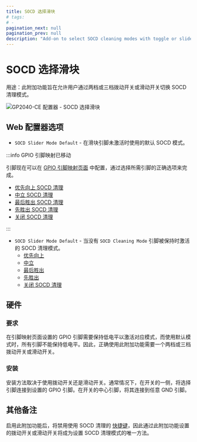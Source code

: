 ```yaml
---
title: SOCD 选择滑块
# tags:
# -
pagination_next: null
pagination_prev: null
description: "Add-on to select SOCD cleaning modes with toggle or slide switch"
---
```


# SOCD 选择滑块

用途：此附加功能旨在允许用户通过两档或三档拨动开关或滑动开关切换 SOCD 清理模式。

![GP2040-CE 配置器 - SOCD 选择滑块](../assets/images/gpc-add-ons-socd-slider.png)

## Web 配置器选项

- `SOCD Slider Mode Default` - 在滑块引脚未激活时使用的默认 SOCD 模式。

:::info GPIO 引脚映射已移动

引脚现在可以在 [GPIO 引脚映射页面](../web-configurator/menu-pages/02-gpio-pin-mapping.mdx) 中配置，通过选择所需引脚的正确选项来完成。

- [优先向上 SOCD 清理](../hotkeys.mdx#socd-up-priority)
- [中立 SOCD 清理](../hotkeys.mdx#socd-neutral)
- [最后胜出 SOCD 清理](../hotkeys.mdx#socd-last-win)
- [先胜出 SOCD 清理](../hotkeys.mdx#socd-first-wins)
- [关闭 SOCD 清理](../hotkeys.mdx#socd-cleaning-off)

:::

- `SOCD Slider Mode Default` - 当没有 `SOCD Cleaning Mode` 引脚被保持时激活的 SOCD 清理模式。
  - [优先向上](../hotkeys.mdx#socd-up-priority)
  - [中立](../hotkeys.mdx#socd-neutral)
  - [最后胜出](../hotkeys.mdx#socd-last-win)
  - [先胜出](../hotkeys.mdx#socd-first-wins)
  - [关闭 SOCD 清理](../hotkeys.mdx#socd-cleaning-off)

## 硬件

### 要求

在引脚映射页面设置的 GPIO 引脚需要保持低电平以激活对应模式，而使用默认模式时，所有引脚不能保持低电平。因此，正确使用此附加功能需要一个两档或三档拨动开关或滑动开关。

### 安装

安装方法取决于使用拨动开关还是滑动开关。通常情况下，在开关的一侧，将选择引脚连接到设置的 GPIO 引脚。在开关的中心引脚，将其连接到任意 GND 引脚。

## 其他备注

启用此附加功能后，将禁用使用 SOCD 清理的 [快捷键](../hotkeys.mdx)，因此通过此附加功能设置的拨动开关或滑动开关将成为设置 SOCD 清理模式的唯一方法。
